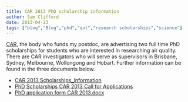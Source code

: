 ```yaml
---
title: CAR 2013 PhD scholarship information
author: Sam Clifford
date: 2013-04-23
tags: ["blog","Blog","phd","qut","research scholarships","science"]
---
```


[CAR](http://www.car-cre.org.au/), the body who funds my postdoc, are advertising two full time PhD scholarships for students who are interested in researching air quality. There are CAR investigators who will serve as supervisors in Brisbane, Sydney, Melbourne, Wollongong and Hobart. Further information can be found in the three documents below.

*   [CAR 2013 Scholarships_Information](http://samcliffordinfo.files.wordpress.com/2013/04/car-2013-scholarships_information.pdf)
*   [PhD Scholarships CAR 2013 Call for Applications](http://samcliffordinfo.files.wordpress.com/2013/04/phd-scholarships-car-2013-call-for-applications.pdf)
*   [PhD application form CAR 2013.docx](http://samcliffordinfo.files.wordpress.com/2013/04/phd-application-form-car-2013x.doc)